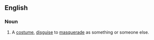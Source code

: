 ==English==

===Noun===
{{en-noun|sg=[[fancy]] [[dress]]}}

# A [[costume]], [[disguise]] to [[masquerade]] as something or someone else.
